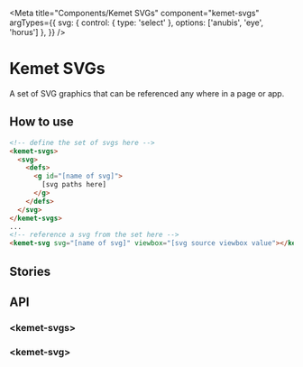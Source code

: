 
<Meta
  title="Components/Kemet SVGs"
  component="kemet-svgs"
  argTypes={{
    svg: {
      control: { type: 'select' },
      options: ['anubis', 'eye', 'horus']
    },
  }}
/>

# Kemet SVGs

A set of SVG graphics that can be referenced any where in a page or app.


## How to use

```html
<!-- define the set of svgs here -->
<kemet-svgs>
  <svg>
    <defs>
      <g id="[name of svg]">
        [svg paths here]
      </g>
    </defs>
  </svg>
</kemet-svgs>
...
<!-- reference a svg from the set here -->
<kemet-svg svg="[name of svg]" viewbox="[svg source viewbox value"></kemet-svg>
```


## Stories

<Canvas>
  <Story story={stories.Standard} />
</Canvas>

## API

### &lt;kemet-svgs&gt;
<ArgsTable of="kemet-svgs" />

### &lt;kemet-svg&gt;
<ArgsTable of="kemet-svg" />
